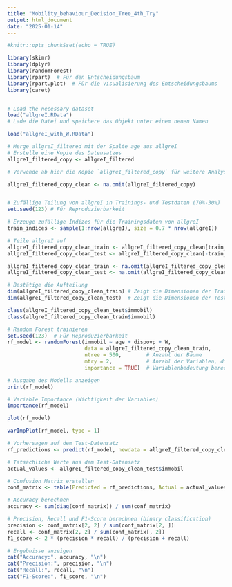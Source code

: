 ```yaml
---
title: "Mobility_behaviour_Decision_Tree_4th_Try"
output: html_document
date: "2025-01-14"
---
```


```r
#knitr::opts_chunk$set(echo = TRUE)
```

```r

library(skimr)
library(dplyr)
library(randomForest)
library(rpart)  # Für den Entscheidungsbaum
library(rpart.plot)  # Für die Visualisierung des Entscheidungsbaums
library(caret)


# Load the necessary dataset
load("allgreI.RData") 
# Lade die Datei und speichere das Objekt unter einem neuen Namen

load("allgreI_with_W.RData")

# Merge allgreI_filtered mit der Spalte age aus allgreI
# Erstelle eine Kopie des Datensatzes
allgreI_filtered_copy <- allgreI_filtered

# Verwende ab hier die Kopie `allgreI_filtered_copy` für weitere Analysen

allgreI_filtered_copy_clean <- na.omit(allgreI_filtered_copy)


# Zufällige Teilung von allgreI in Trainings- und Testdaten (70%-30%)
set.seed(123) # Für Reproduzierbarkeit

# Erzeuge zufällige Indizes für die Trainingsdaten von allgreI
train_indices <- sample(1:nrow(allgreI), size = 0.7 * nrow(allgreI))

# Teile allgreI auf
allgreI_filtered_copy_clean_train <- allgreI_filtered_copy_clean[train_indices, ]
allgreI_filtered_copy_clean_test <- allgreI_filtered_copy_clean[-train_indices, ]

allgreI_filtered_copy_clean_train <- na.omit(allgreI_filtered_copy_clean_train)
allgreI_filtered_copy_clean_test <- na.omit(allgreI_filtered_copy_clean_test)

# Bestätige die Aufteilung
dim(allgreI_filtered_copy_clean_train) # Zeigt die Dimensionen der Trainingsdaten
dim(allgreI_filtered_copy_clean_test)  # Zeigt die Dimensionen der Testdaten

class(allgreI_filtered_copy_clean_test$immobil)
class(allgreI_filtered_copy_clean_train$immobil)
```

```r

# Random Forest trainieren
set.seed(123)  # Für Reproduzierbarkeit
rf_model <- randomForest(immobil ~ age + dispovp + W, 
                         data = allgreI_filtered_copy_clean_train, 
                         ntree = 500,        # Anzahl der Bäume
                         mtry = 2,           # Anzahl der Variablen, die für jeden Baum berücksichtigt werden
                         importance = TRUE)  # Variablenbedeutung berechnen

# Ausgabe des Modells anzeigen
print(rf_model)

```

\tiny
```r
# Variable Importance (Wichtigkeit der Variablen)
importance(rf_model)
```

```r
plot(rf_model)
```

\tiny
```r
varImpPlot(rf_model, type = 1)
```


```r
# Vorhersagen auf dem Test-Datensatz
rf_predictions <- predict(rf_model, newdata = allgreI_filtered_copy_clean_test)

# Tatsächliche Werte aus dem Test-Datensatz
actual_values <- allgreI_filtered_copy_clean_test$immobil

# Confusion Matrix erstellen
conf_matrix <- table(Predicted = rf_predictions, Actual = actual_values)

# Accuracy berechnen
accuracy <- sum(diag(conf_matrix)) / sum(conf_matrix)

# Precision, Recall und F1-Score berechnen (binary classification)
precision <- conf_matrix[2, 2] / sum(conf_matrix[2, ])
recall <- conf_matrix[2, 2] / sum(conf_matrix[, 2])
f1_score <- 2 * (precision * recall) / (precision + recall)

# Ergebnisse anzeigen
cat("Accuracy:", accuracy, "\n")
cat("Precision:", precision, "\n")
cat("Recall:", recall, "\n")
cat("F1-Score:", f1_score, "\n")



```

